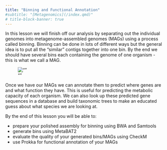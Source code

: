 ```yaml
---
title: "Binning and Functional Annotation"
#subtitle: "[Metagenomics](/index.qmd)"
# title-block-banner: true
---
```

<!-- ---
layout: lesson
root: .
--- -->
In this lesson we will finish off our analysis by separating out the individual genomes into metagenome-assembled genomes (MAGs) using a process called binning. Binning can be done in lots of different ways but the general idea is to put all the "similar" contigs together into one bin. By the end we should have several bins each containing the genome of one organism - this is what we call a MAG.

<!-- <img src="{{ page.root }}/fig/binning_jigsaw_diagram.png" alt="Diagram depicting the DNA fragments as jigsaw pieces, then assembled into small groups as part of assembling/polishing, then binned into separate bins as part of binning"/> -->

![""](/images/binning_jigsaw_diagram.png){fig-alt="Diagram depicting the DNA fragments as jigsaw pieces, then assembled into small groups as part of assembling/polishing, then binned into separate bins as part of binning"}

Once we have our MAGs we can annotate them to predict where genes are and what function they have. This is useful for predicting the metabolic capacity of each organism. We can also look up these predicted gene sequences in a database and build taxonomic trees to make an educated guess about what species we are looking at.

By the end of this lesson you will be able to:

- prepare your polished assembly for binning using BWA and Samtools
- generate bins using MetaBAT2
- evaluate the quality of your generated bins/MAGs using CheckM
- use Prokka for functional annotation of your MAGs